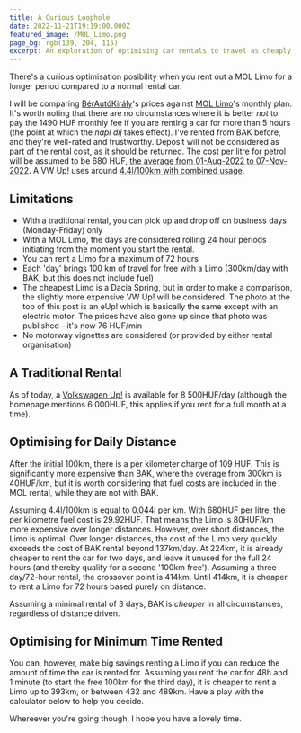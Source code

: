 ```yaml
---
title: A Curious Loophole
date: 2022-11-21T19:19:00.000Z
featured_image: /MOL_Limo.png
page_bg: rgb(139, 204, 115)
excerpt: An exploration of optimising car rentals to travel as cheaply as possible.
---
```


<script>
</script>

There's a curious optimisation posibility when you rent out a MOL Limo for a longer period compared to a normal rental car.

I will be comparing [BérAutóKirály](https://berautokiraly.hu/szemelyauto-berles/volkswagen-up)'s prices against [MOL Limo](https://www.mollimo.hu/hu/araink)'s monthly plan. It's worth noting that there are no circumstances where it is better _not_ to pay the 1490 HUF monthly fee if you are renting a car for more than 5 hours (the point at which the _napi díj_ takes effect). I've rented from BAK before, and they're well-rated and trustworthy. Deposit will not be considered as part of the rental cost, as it should be returned. The cost per litre for petrol will be assumed to be 680 HUF, [the average from 01-Aug-2022 to 07-Nov-2022](https://www.globalpetrolprices.com/Hungary/Budapest/gasoline_prices/). A VW Up! uses around [4.4l/100km with combined usage](https://motoreu.com/volkswagen-up-1.0-mpg-fuel-consumption-technical-specifications-24351).

## Limitations

- With a traditional rental, you can pick up and drop off on business days (Monday-Friday) only
- With a MOL Limo, the days are considered rolling 24 hour periods initiating from the moment you start the rental.
- You can rent a Limo for a maximum of 72 hours
- Each 'day' brings 100 km of travel for free with a Limo (300km/day with BÁK, but this does not include fuel)
- The cheapest Limo is a Dacia Spring, but in order to make a comparison, the slightly more expensive VW Up! will be considered. The photo at the top of this post is an eUp! which is basically the same except with an electric motor. The prices have also gone up since that photo was published—it's now 76 HUF/min
- No motorway vignettes are considered (or provided by either rental organisation)

## A Traditional Rental

As of today, a [Volkswagen Up!](https://berautokiraly.hu/szemelyauto-berles/volkswagen-up) is available for 8 500HUF/day (although the homepage mentions 6 000HUF, this applies if you rent for a full month at a time).

## Optimising for Daily Distance

After the initial 100km, there is a per kilometer charge of 109 HUF. This is significantly more expensive than BAK, where the overage from 300km is 40HUF/km, but it is worth considering that fuel costs are included in the MOL rental, while they are not with BAK.

Assuming 4.4l/100km is equal to 0.044l per km. With 680HUF per litre, the per kilometre fuel cost is 29.92HUF. That means the Limo is 80HUF/km more expensive over longer distances. However, over short distances, the Limo is optimal. Over longer distances, the cost of the Limo very quickly exceeds the cost of BAK rental beyond 137km/day. At 224km, it is already cheaper to rent the car for two days, and leave it unused for the full 24 hours (and thereby qualify for a second '100km free'). Assuming a three-day/72-hour rental, the crossover point is 414km. Until 414km, it is cheaper to rent a Limo for 72 hours based purely on distance.

Assuming a minimal rental of 3 days, BAK is _cheaper_ in all circumstances, regardless of distance driven.

## Optimising for Minimum Time Rented

You can, however, make big savings renting a Limo if you can reduce the amount of time the car is rented for. Assuming you rent the car for 48h and 1 minute (to start the free 100km for the third day), it is cheaper to rent a Limo up to 393km, or between 432 and 489km. Have a play with the calculator below to help you decide.

<div>
  <LimoCalculator />
</div>

Whereever you're going though, I hope you have a lovely time.
